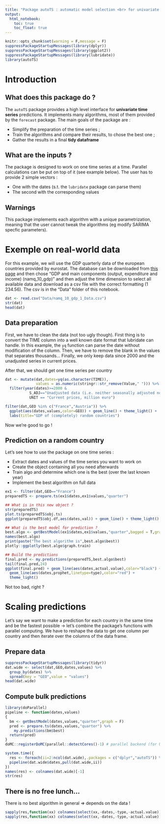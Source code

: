 ```yaml
---
title: "Package autoTS : automatic model selection <br> for univariate time series prediction"
output:
  html_notebook:
    toc: true
    toc_float: true
---
```


```r
knitr::opts_chunk$set(warning = F,message = F)
suppressPackageStartupMessages(library(dplyr))
suppressPackageStartupMessages(library(ggplot2))
suppressPackageStartupMessages(library(lubridate))
library(autoTS)
```


# Introduction

## What does this package do ?

The `autoTS` package provides a high level interface for **univariate time series** predictions. It implements many algorithms, most of them provided by the `forecast` package. The main goals of the package are :

- Simplify the preparation of the time series ;
- Train the algorithms and compare their results, to chose the best one ;
- Gather the results in a final **tidy dataframe** 

## What are the inputs ?

The package is designed to work on one time series at a time. Parallel calculations can be put on top of it (see example below). The user has to provide 2 simple vectors :

- One with the dates (s.t. the `lubridate` package can parse them)
- The second with the corresponding values

## Warnings

This package implements each algorithm with a unique parametrization, meaning that the user cannot tweak the algorithms (eg modify SARIMA specfic parameters). 

# Exemple on real-world data

For this example, we will use the GDP quarterly data of the european countries provided by eurostat. The database can be downloaded from [this page](https://ec.europa.eu/eurostat/web/national-accounts/data/database) and then chose "GDP and main components (output, expenditure and income) (namq_10_gdp)" and then adjust the time dimension to select all available data and download as a csv file with the correct formatting (1 234.56). The csv is in the "Data" folder of this notebook.

```r
dat <- read.csv("Data/namq_10_gdp_1_Data.csv")
str(dat)
head(dat)
```

## Data preparation

First, we have to clean the data (not too ugly though). First thing is to convert the TIME column into a well known date format that lubridate can handle. In this example, the `yq` function can parse the date without modification of the column. Then, we have to remove the blank in the values that separates thousands...
Finally, we only keep data since 2000 and the unadjusted series in current prices.

After that, we should get one time series per country

```r
dat <- mutate(dat,dates=yq(as.character(TIME)),
              values = as.numeric(stringr::str_remove(Value," "))) %>% 
  filter(year(dates)>=2000 & 
           S_ADJ=="Unadjusted data (i.e. neither seasonally adjusted nor calendar adjusted data)" &
           UNIT == "Current prices, million euro")

filter(dat,GEO %in% c("France","Austria")) %>% 
  ggplot(aes(dates,values,color=GEO)) + geom_line() + theme_light() +
  labs(title="GDP of (completely) random countries")
```

Now we're good to go !

## Prediction on a random country

Let's see how to use the package on one time series :

- Extract dates and values of the time series you want to work on
- Create the object containing all you need afterwards
- Train algo and determine which one is the best (over the last known year)
- Implement the best algorithm on full data

```r
ex1 <- filter(dat,GEO=="France") 
preparedTS <- prepare.ts(ex1$dates,ex1$values,"quarter")

## What is in this new object ?
str(preparedTS)
plot.ts(preparedTS$obj.ts)
ggplot(preparedTS$obj.df,aes(dates,val)) + geom_line() + theme_light()

## What is the best model for prediction ?
best.algo <- getBestModel(ex1$dates,ex1$values,"quarter",bagged = T,graph = F)
names(best.algo)
print(paste("The best algorithm is",best.algo$best))
plotly::ggplotly(best.algo$graph.train)

## Build the predictions
final.pred <- my.predictions(preparedTS,best.algo$best)
tail(final.pred,24)
ggplot(final.pred) + geom_line(aes(dates,actual.value),color="black") + 
  geom_line(aes(dates,prophet,linetype=type),color="red") +
  theme_light() 
```

Not too bad, right ?

# Scaling predictions

Let's say we want to make a prediction for each country in the same time and be the fastest possible $\rightarrow$ let's combine the package's functions with parallel computing. We have to reshape the data to get one column per country and then iterate over the columns of the data frame.

## Prepare data 

```r
suppressPackageStartupMessages(library(tidyr))
dat.wide <- select(dat,GEO,dates,values) %>% 
  group_by(dates) %>% 
  spread(key = "GEO",value = "values")
head(dat.wide)
```

## Compute bulk predictions

```r
library(doParallel)
pipeline <- function(dates,values)
{
  bm <- getBestModel(dates,values,"quarter",graph = F)
  pred <- prepare.ts(dates,values,"quarter") %>% 
    my.predictions(bm$best)
  return(pred)
}
doMC::registerDoMC(parallel::detectCores()-1) # parallel backend (for UNIX)

system.time({
  res <- foreach(ii=2:ncol(dat.wide),.packages = c("dplyr","autoTS")) %dopar%
  pipeline(dat.wide$dates,pull(dat.wide,ii))
})
names(res) <- colnames(dat.wide)[-1]
str(res)
```

## There is no free lunch...

There is no best algorithm in general $\Rightarrow$ depends on the data !

```r
sapply(res,function(xx) colnames(select(xx,-dates,-type,-actual.value)) ) %>% table()
sapply(res,function(xx) colnames(select(xx,-dates,-type,-actual.value)) )
```

